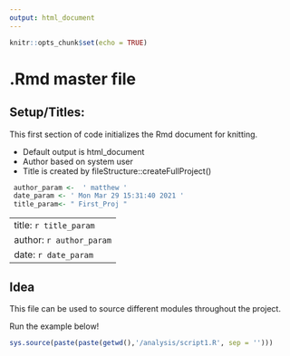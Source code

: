 ```yaml
---
output: html_document
---
```


```r
knitr::opts_chunk$set(echo = TRUE)
```

# .Rmd master file

## Setup/Titles:

This first section of code initializes the Rmd document for knitting.

- Default output is html_document
- Author based on system user
- Title is created by fileStructure::createFullProject()

```r
 author_param <-  ' matthew ' 
 date_param <- ' Mon Mar 29 15:31:40 2021 ' 
 title_param<- " First_Proj " 
```

---
title: `r title_param`
author: `r author_param`
date:  `r date_param`
---

## Idea
This file can be used to source different modules throughout the project.

Run the example below!

```r
sys.source(paste(paste(getwd(),'/analysis/script1.R', sep = '')))
```

